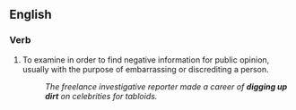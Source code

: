 ==English==

===Verb===
{{head|en|verb|head=[[dig up]] (the) [[dirt]]}}

# {{context|idiomatic|usually with ''on''|lang=en}} To examine in order to find negative information for public opinion, usually with the purpose of embarrassing or discrediting a person.
#: ''The freelance investigative reporter made a career of '''digging up dirt''' on celebrities for tabloids.''